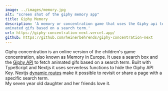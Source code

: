 ```yaml
---
image: ../images/memory.jpg
alt: "screen shot of the giphy memory app"
title: Giphy Memory
description: 'A memory or concentration game that uses the Giphy api to fetch 
aminated gifs based on a search term.'
url: https://giphy-concentration-next.vercel.app/
github: https://github.com/heinerbehrends/giphy-concentration-next
---
```


Giphy concentration is an online version of the children's game concentration,
also known as Memory in Europe. It uses a search box and the [Giphy API](https://developers.giphy.com/docs/api)
to fetch animated gifs based on a search term. Built with TypeScript and Nextjs it
uses serverless functions to hide the Giphy API Key. Nextjs [dynamic routes](https://nextjs.org/docs/routing/dynamic-routes)
make it possible to revisit or share a page with a specific search term. <br />
My seven year old daughter and her friends love it.
